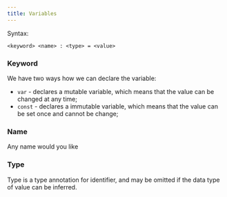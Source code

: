 ```yaml
---
title: Variables
---
```


Syntax:
```
<keyword> <name> : <type> = <value>
```

### Keyword

We have two ways how we can declare the variable:
- `var` - declares a mutable variable, which means that the value can be changed at any time;
- `const` - declares a immutable variable, which means that the value can be set once and cannot be change;

### Name

Any name would you like

### Type

Type is a type annotation for identifier, and may be omitted if the data type of value can be inferred.
